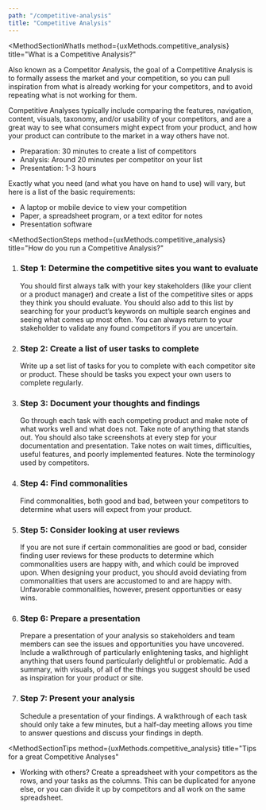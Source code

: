 ```yaml
---
path: "/competitive-analysis"
title: "Competitive Analysis"
---
```





<MethodLayout pageTitle={props.pageContext.frontmatter.title}>
  <SEO title={props.pageContext.frontmatter.title} />

<MethodSectionWhatIs
  method={uxMethods.competitive_analysis}
  title="What is a Competitive Analysis?"
>
  <p>
    Also known as a Competitor Analysis, the goal of a Competitive Analysis is
    to formally assess the market and your competition, so you can pull
    inspiration from what is already working for your competitors, and to avoid
    repeating what is not working for them.
  </p>
  <p>
    Competitive Analyses typically include comparing the features, navigation,
    content, visuals, taxonomy, and/or usability of your competitors, and are a
    great way to see what consumers might expect from your product, and how your
    product can contribute to the market in a way others have not.
  </p>
</MethodSectionWhatIs>

<MethodSectionNeeds title="What do you need for a Competitive Analysis?">
  <MethodSectionNeedsPartial type="time">
  <ul>
    <li>Preparation: 30 minutes to create a list of competitors</li>
    <li>Analysis: Around 20 minutes per competitor on your list</li>
    <li>Presentation: 1-3 hours</li>
  </ul>
  </MethodSectionNeedsPartial>
  <MethodSectionNeedsPartial type="materials">
  <p>
    Exactly what you need (and what you have on hand to use) will vary, but here is a list of the basic requirements:
  </p>

  <ul>
    <li>A laptop or mobile device to view your competition</li>
    <li>Paper, a spreadsheet program, or a text editor for notes</li>
    <li>Presentation software</li>
  </ul>
  </MethodSectionNeedsPartial>
</MethodSectionNeeds>

<MethodSectionSteps
  method={uxMethods.competitive_analysis}
  title="How do you run a Competitive Analysis?"
>
  <ol>
    <li>
      <h3>Step 1: Determine the competitive sites you want to evaluate</h3>
      You should first always talk with your key stakeholders (like your client or
      a product manager) and create a list of the competitive sites or apps they
      think you should evaluate. You should also add to this list by searching for
      your product’s keywords on multiple search engines and seeing what comes up
      most often. You can always return to your stakeholder to validate any found
      competitors if you are uncertain.
    </li>
    <li>
      <h3>Step 2: Create a list of user tasks to complete</h3>
      Write up a set list of tasks for you to complete with each competitor site
      or product. These should be tasks you expect your own users to complete regularly.
    </li>
    <li>
      <h3>Step 3: Document your thoughts and findings</h3>
      Go through each task with each competing product and make note of what works
      well and what does not. Take note of anything that stands out. You should also
      take screenshots at every step for your documentation and presentation. Take
      notes on wait times, difficulties, useful features, and poorly implemented
      features. Note the terminology used by competitors.
    </li>
    <li>
      <h3>Step 4: Find commonalities</h3>
      Find commonalities, both good and bad, between your competitors to determine
      what users will expect from your product.
    </li>
    <li>
      <h3>Step 5: Consider looking at user reviews</h3>
      If you are not sure if certain commonalities are good or bad, consider finding
      user reviews for these products to determine which commonalities users are
      happy with, and which could be improved upon. When designing your product,
      you should avoid deviating from commonalities that users are accustomed to
      and are happy with. Unfavorable commonalities, however, present opportunities
      or easy wins.
    </li>
    <li>
      <h3>Step 6: Prepare a presentation</h3>
      Prepare a presentation of your analysis so stakeholders and team members can
      see the issues and opportunities you have uncovered. Include a walkthrough
      of particularly enlightening tasks, and highlight anything that users found
      particularly delightful or problematic. Add a summary, with visuals, of all
      of the things you suggest should be used as inspiration for your product or
      site.
    </li>
    <li>
      <h3>Step 7: Present your analysis</h3>
      Schedule a presentation of your findings. A walkthrough of each task should
      only take a few minutes, but a half-day meeting allows you time to answer questions
      and discuss your findings in depth.
    </li>
  </ol>
</MethodSectionSteps>

<MethodSectionTips
  method={uxMethods.competitive_analysis}
  title="Tips for a great Competitive Analyses"
>
  <ul>
    <li>
      Working with others? Create a spreadsheet with your competitors as the
      rows, and your tasks as the columns. This can be duplicated for anyone
      else, or you can divide it up by competitors and all work on the same
      spreadsheet.
    </li>
  </ul>
</MethodSectionTips>

<MethodSectionResources method={uxMethods.competitive_analysis} />

</MethodLayout>
